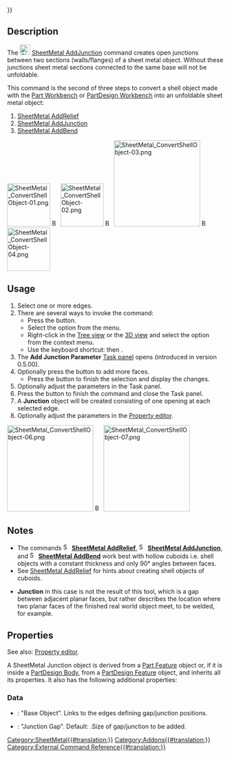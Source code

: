 {{UnfinishedDocu{{#translation:}}}}
<languages/>

{{Docnav
|[[SheetMetal_AddRelief|AddRelief]]
|[[SheetMetal_AddBend|AddBend]]
|[[SheetMetal_Workbench|SheetMetal]]
|IconL=SheetMetal_AddRelief.svg
|IconR=SheetMetal_AddBend.svg
|IconC=Sheetmetal_workbench_icon.svg
}}

{{GuiCommand
|Name=SheetMetal AddJunction
|MenuLocation=SheetMetal → Make Junction
|Workbenches=[[SheetMetal_Workbench|SheetMetal]]
|Shortcut={{KEY|S}} {{KEY|J}}
|SeeAlso=[[SheetMetal_AddRelief|SheetMetal AddRelief]], [[SheetMetal_AddBend|SheetMetal AddBend]]
}}

==Description==

The [[Image:SheetMetal_AddJunction.svg|24px]] [[SheetMetal_AddJunction|SheetMetal AddJunction]] command creates open junctions between two sections (walls/flanges) of a sheet metal object. Without these junctions sheet metal sections connected to the same base will not be unfoldable.

This command is the second of three steps to convert a shell object made with the [[Part_Workbench|Part Workbench]] or [[PartDesign_Workbench|PartDesign Workbench]] into an unfoldable sheet metal object:
# [[SheetMetal_AddRelief|SheetMetal AddRelief]]
# [[SheetMetal_AddJunction|SheetMetal AddJunction]]
# [[SheetMetal_AddBend|SheetMetal AddBend]]

[[Image:SheetMetal_ConvertShellObject-01.png|100px|link=]] [[Image:Button_right.svg|16px|link=]]
[[Image:SheetMetal_ConvertShellObject-02.png|100px|link=SheetMetal_AddRelief]] [[Image:Button_right.svg|16px|link=]]
[[Image:SheetMetal_ConvertShellObject-03.png|200px|link=SheetMetal_AddJunction]] [[Image:Button_right.svg|16px|link=]]
[[Image:SheetMetal_ConvertShellObject-04.png|100px|link=SheetMetal_AddBend]]
{{Caption|Make Junction - cut edges open}}

==Usage==

# Select one or more edges.
# There are several ways to invoke the command:
#* Press the {{Button|[[Image:SheetMetal_AddJunction.svg|16px]] [[SheetMetal_AddJunction|Make Junction]]}} button.
#* Select the {{MenuCommand|SheetMetal → [[Image:SheetMetal_AddJunction.svg|16px]] Make Junction}} option from the menu.
#* Right-click in the [[Tree_view|Tree view]] or the [[3D_view|3D view]] and select the {{MenuCommand|SheetMetal → [[Image:SheetMetal_AddJunction.svg|16px]] Make Junction}} option from the context menu.
#* Use the keyboard shortcut: {{KEY|S}} then {{KEY|J}}.
# The '''Add Junction Parameter''' [[Task_panel|Task panel]] opens (introduced in version 0.5.00).
# Optionally press the {{Button|Select}} button to add more faces.
#* Press the {{Button|Preview}} button to finish the selection and display the changes.
# Optionally adjust the parameters in the Task panel.
# Press the {{Button|OK}} button to finish the command and close the Task panel.
# A '''Junction''' object will be created consisting of one opening at each selected edge.
# Optionally adjust the parameters in the [[Property_editor|Property editor]].

[[Image:SheetMetal_ConvertShellObject-06.png|200px|link=]] [[Image:Button_right.svg|16px|link=]]
[[Image:SheetMetal_ConvertShellObject-07.png|200px|link=]]

== Notes ==

* The commands [[Image:SheetMetal_AddRelief.svg|16px]] '''[[SheetMetal_AddRelief|SheetMetal AddRelief]]''', [[Image:SheetMetal_AddJunction.svg|16px]] '''[[SheetMetal_AddJunction|SheetMetal AddJunction]]''', and [[Image:SheetMetal_AddBend.svg|16px]] '''[[SheetMetal_AddBend|SheetMetal AddBend]]''' work best with hollow cuboids i.e. shell objects with a constant thickness and only 90° angles between faces.
* See [[SheetMetal_AddRelief#Notes|SheetMetal AddRelief]] for hints about creating shell objects of cuboids.

* '''Junction''' in this case is not the result of this tool, which is a gap between adjacent planar faces, but rather describes the location where two planar faces of the finished real world object meet, to be welded, for example.

==Properties==

See also: [[Property_editor|Property editor]].

A SheetMetal Junction object is derived from a [[Part_Feature|Part Feature]] object or, if it is inside a [[PartDesign_Body|PartDesign Body]], from a [[PartDesign_Feature|PartDesign Feature]] object, and inherits all its properties. It also has the following additional properties:

===Data===

{{Properties_Title|Parameters}}

* {{PropertyData|base Object|LinkSub}}: "Base Object". Links to the edges defining gap/junction positions.
* {{PropertyData|gap|Length}}: "Junction Gap". Default: {{value|2,00 mm}}.Size of gap/junction to be added.


{{Docnav
|[[SheetMetal_AddRelief|AddRelief]]
|[[SheetMetal_AddBend|AddBend]]
|[[SheetMetal_Workbench|SheetMetal]]
|IconL=SheetMetal_AddRelief.svg
|IconR=SheetMetal_AddBend.svg
|IconC=Sheetmetal_workbench_icon.svg
}}

[[Category:SheetMetal{{#translation:}}]]
[[Category:Addons{{#translation:}}]]
[[Category:External Command Reference{{#translation:}}]]